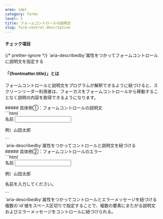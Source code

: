 ```yaml
---
area: impl
category: forms
level: 3
title: フォームコントロールの説明文
slug: form-control-description
---
```



#### チェック項目

<Checkpoint>
  {/* prettier-ignore */}
  <span slot="title">`aria-describedby`属性をつかってフォームコントロールに説明文を指定する</span>
</Checkpoint>

#### 「{frontmatter.title}」とは

<Level level={frontmatter.level} />

フォームコントロールと説明文をプログラムが解釈できるように紐づけると、スクリーンリーダー利用者は、フォーカスをフォームコントロールから移動することなく説明の内容を取得できるようになります。

<Cases>
  <div slot="title">
    ##### 具体例①：フォームコントロールの説明文
  </div>
  <Case span={2} type="good">
    <div slot="figure">
      ```html
      <div class="form-group">
        <label for="name">名前</label>
        <input id="name" aria-labelledby="name-description" />
        <p id="name-description">例）山田太郎</p>
      </div>
      ```
    </div>
    <span slot="title">`aria-describedby`属性をつかってコントロールと説明文を紐づける</span>
  </Case>
</Cases>

<Cases>
  <div slot="title">
    ##### 具体例②：フォームコントロールのエラー
  </div>
  <Case span={2} type="good">
    <div slot="figure">
      ```html
      <div class="form-group">
        <label for="name">名前</label>
        <input id="name" aria-labelledby="name-description name-error" />
        <p id="name-description">例）山田太郎</p>
        <p id="name-error">名前を入力してください。</p>
      </div>
      ```
    </div>
    <span slot="title">`aria-describedby`属性をつかってコントロールとエラーメッセージを紐づける</span>
    <span>複数の`id`値をスペース区切りで指定することで、複数の要素にまたがる説明文およびエラーメッセージをコントロールに紐づけられる。</span>
  </Case>
</Cases>
